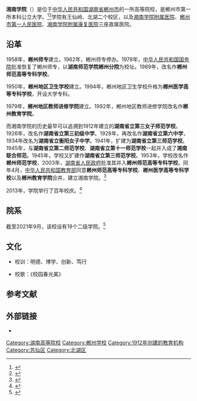 {{高校
|名称            = 湘南学院
|外文名          =  {{lang|en|Xiangnan University}}
|图像            = <!--  [[Image:|250px]]  -->
|图像说明        = 
|校训            = 明德、博学、创新、笃行
|建校            = 1912年
|闭校            = 
|校庆日          = 
|类型            = [[公立大学|公立大学]] 
|隶属            = 湖南省教育厅
|书记            = 高协平 
|校长            = 王晓萍
|院长            = <!-- 大专为院长 -->
|教师            = 1,178（2019年11月）<ref name="fishman19">{{cite news |author1= |url=https://www.xnu.edu.cn/html/781/ |title=湘南学院简介 |work=湘南学院 |date=2019年11月1日 |accessdate=2020年2月24日 |language=zh-hans |archive-date=2020年3月18日 |archive-url=https://web.archive.org/web/20200318051105/https://www.xnu.edu.cn/html/781/ |dead-url=no }}</ref>
|职工            = 
|学生            = 19,532（2019年11月）<ref name="fishman19"/>
|地址            = {{CHN}}[[湖南省|湖南省]][[郴州市|郴州市]]
|坐标            = {{coord|25.792813|N|113.108354|E|format=dms|region:CN_type:edu|display=it}}
|校园环境        = 市区 
|面积            = 1763.27亩
|建筑面积        = 74.54万平方米
|老校名          = 
|体育项目        = 
|代表色          = <!--示例：[[紫色|紫色]]和[[金色|金色]] {{Color box|#232176}}{{Color box|#E2AF2D}} -->
|昵称            = 
|吉祥物          = 
|邮编            = 
|网站            = {{URL|http://www.xnu.edu.cn/}}
|电话            = <!--  {{Tel|86|区号|号码 }}  -->
|标志            = <!--  [[Image:|225px]] -->
|脚注            = 
}}

'''湘南学院'''（{{lang-en|'''Xiangnan University'''}}）是位于[[中华人民共和国|中华人民共和国]][[湖南省|湖南省]][[郴州市|郴州市]]的一所高等院校，是郴州市第一所本科公立大学。<ref>{{cite web |url=http://www.jyb.cn/high/zjzz/201403/t20140310_573336.html |title=湘南学院着力构建公共课特色教学新模式 |accessdate=2014 |publisher=中国教育新闻网 |work= |language=zh |archive-url=https://web.archive.org/web/20140318152954/http://www.jyb.cn/high/zjzz/201403/t20140310_573336.html |archive-date=2014-03-18 |dead-url=yes }}</ref><ref>{{cite web |url=http://hn.rednet.cn/c/2013/11/20/3203306.htm |title=嘉禾与湘南学院联袂打造嘉禾民歌研究基地 |accessdate=2013 |publisher=红网 |work= |language=zh |archive-date=2014-03-18 |archive-url=https://web.archive.org/web/20140318163457/http://hn.rednet.cn/c/2013/11/20/3203306.htm |dead-url=no }}</ref>学院有王仙岭、北湖二个校区，以及[[湘南学院附属医院|湘南学院附属医院]]、[[郴州市第一人民医院|郴州市第一人民医院]]、[[湘南学院附属康复医院|湘南学院附属康复医院]]三座直属医院。

== 沿革 ==

1958年，'''郴州师专'''建立。1962年，郴州师专停办。1978年，[[中华人民共和国国务院|中华人民共和国国务院]]批准恢复了郴州师专，以'''湖南师范学院郴州分院'''为校址。1989年，改名作'''郴州师范高等专科学校'''。

1950年，'''郴州地区卫生学校'''建立。1994年，郴州地区卫生学校升格为'''郴州医学高等专科学校'''，开设大学专科。

1979年，'''郴州地区教师进修学院'''建立。1992年，郴州地区教师进修学院改名作'''郴州教育学院'''。

而湘南学院的历史最早可以追溯到1912年建立的'''湖南省立第三女子师范学校'''。1926年，改名作'''湖南省立第三初级中学'''。1928年，再改名作'''湖南省立第六中学'''，1934年改名为'''湖南省立衡阳女子中学'''。1941年，扩建为'''湖南省立第三师范学校'''。1945年，与'''湖南省立第二师范学校'''、'''湖南省立第十一师范学校'''一起并入成了'''湘南联合师范'''。1945年，学校又扩建作'''湖南省立第三师范学校'''。1953年，学校改名作'''郴州师范学校'''，2003年，[[湖南省人民政府|湖南省人民政府]]批准其并入'''郴州师范高等专科学校'''。同年4月，[[中华人民共和国教育部|中华人民共和国教育部]]同意'''郴州师范高等专科学校'''、'''郴州医学高等专科学校'''以及'''郴州教育学院'''合并，建立湘南学院。<ref>{{cite web |title=教育部关于同意建立湘南学院的通知 |url=http://www.moe.gov.cn/srcsite/A03/s181/200304/t20030416_170549.html |website=中华人民共和国教育部 |accessdate=2022-02-04 |quote=郴州师范高等专科学校、郴州医学高等专科学校、郴州教育学院合并建立湘南学院}}</ref>

2013年，学院举行了百年校庆。<ref>{{cite web |url=http://hn.ce.cn/hnqyjj/hncz/cznr2/ztch/201312/02/t20131202_1229856.shtml |title=湘南学院举行“百年办学十年建校”庆典 |accessdate=2013 |publisher=中国经济网 |work= |language=zh |deadurl=yes |archiveurl=https://web.archive.org/web/20160304141947/http://hn.ce.cn/hnqyjj/hncz/cznr2/ztch/201312/02/t20131202_1229856.shtml |archivedate=2016-03-04 }}</ref>

== 院系 ==

截至2021年9月，该校设有19个二级学院。<ref>{{cite web |title=二级学院 |url=https://www.xnu.edu.cn/html/828/ |website=湘南学院官方网站 |accessdate=2022-02-04}}</ref>

== 文化 ==
*校训：明德、博学、创新、笃行

*校歌：《校园春光美》

==参考文献==
{{reflist}}

==外部链接==
* {{Official website|1=http://www.xnu.edu.cn/ }}

{{湖南高等院校|nocat}}

{{DEFAULTSORT:X湘南学院}}
[[Category:湖南高等院校|Category:湖南高等院校]]
[[Category:郴州学校|Category:郴州学校]]
[[Category:1912年创建的教育机构|Category:1912年创建的教育机构]]
[[Category:苏仙区|Category:苏仙区]]
[[Category:北湖区|Category:北湖区]]